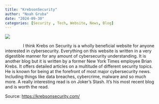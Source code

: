 ```yaml
---
title: "KrebsonSecurity"
author: "Noah Gruba"
date: "2024-09-30"
categories: [Security , Tech, Website, News, Blog]
---
```


![](images/krebs.jpg)

               I think Krebs on Security is a wholly beneficial website for anyone interested in cybersecurity. Everything on this website is written in a very digestible manner for any amount of cybersecurity understanding. It is another blog but it is written by a former New York Times employee Brian Krebs. It offers detailed articles on a multitude of different security topics. He is known for being at the forefront of most major cybersecurity news. Including things like data breaches, cybercrime, malware and so much more. A really interesting read is on Joker’s Stash. It’s his most recent blog and is worth the read.

Source: <https://krebsonsecurity.com/>
